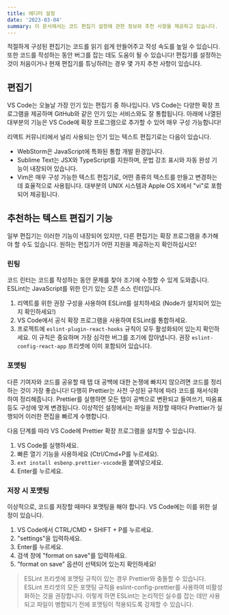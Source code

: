 ```yaml
---
title: 에디터 설정
date: '2023-03-04'
summary: 이 문서에서는 코드 편집기 설정에 관한 정보와 추천 사항을 제공하고 있습니다.
---
```

<TOCInline toc={props.toc} asDisclosure />


적절하게 구성된 편집기는 코드를 읽기 쉽게 만들어주고 작성 속도를 높일 수 있습니다. 또한 코드를 작성하는 동안 버그를 잡는 데도 도움이 될 수 있습니다! 편집기를 설정하는 것이 처음이거나 현재 편집기를 튜닝하려는 경우 몇 가지 추천 사항이 있습니다.

## 편집기

VS Code는 오늘날 가장 인기 있는 편집기 중 하나입니다. VS Code는 다양한 확장 프로그램을 제공하며 GitHub와 같은 인기 있는 서비스와도 잘 통합됩니다. 아래에 나열된 대부분의 기능은 VS Code에 확장 프로그램으로 추가할 수 있어 매우 구성 가능합니다!

리액트 커뮤니티에서 널리 사용되는 인기 있는 텍스트 편집기로는 다음이 있습니다.

* WebStorm은 JavaScript에 특화된 통합 개발 환경입니다.
* Sublime Text는 JSX와 TypeScript를 지원하며, 문법 강조 표시와 자동 완성 기능이 내장되어 있습니다.
* Vim은 매우 구성 가능한 텍스트 편집기로, 어떤 종류의 텍스트를 만들고 변경하는 데 효율적으로 사용됩니다. 대부분의 UNIX 시스템과 Apple OS X에서 "vi"로 포함되어 제공됩니다.

## 추천하는 텍스트 편집기 기능

일부 편집기는 이러한 기능이 내장되어 있지만, 다른 편집기는 확장 프로그램을 추가해야 할 수도 있습니다. 원하는 편집기가 어떤 지원을 제공하는지 확인하십시오!

### 린팅

코드 린터는 코드를 작성하는 동안 문제를 찾아 조기에 수정할 수 있게 도와줍니다. ESLint는 JavaScript를 위한 인기 있는 오픈 소스 린터입니다.

1. 리액트를 위한 권장 구성을 사용하여 ESLint를 설치하세요 (Node가 설치되어 있는지 확인하세요!)
1. VS Code에서 공식 확장 프로그램을 사용하여 ESLint를 통합하세요.
1. 프로젝트에 `eslint-plugin-react-hooks` 규칙이 모두 활성화되어 있는지 확인하세요. 이 규칙은 중요하며 가장 심각한 버그를 조기에 잡아냅니다. 권장 `eslint-config-react-app` 프리셋에 이미 포함되어 있습니다.

### 포맷팅

다른 기여자와 코드를 공유할 때 탭 대 공백에 대한 논쟁에 빠지지 않으려면 코드를 정리하는 것이 가장 좋습니다! 다행히 Prettier는 사전 구성된 규칙에 따라 코드를 재서식화하여 정리해줍니다. Prettier를 실행하면 모든 탭이 공백으로 변환되고 들여쓰기, 따옴표 등도 구성에 맞게 변경됩니다. 이상적인 설정에서는 파일을 저장할 때마다 Prettier가 실행되어 이러한 편집을 빠르게 수행합니다.

다음 단계를 따라 VS Code에 Prettier 확장 프로그램을 설치할 수 있습니다.

1. VS Code를 실행하세요.
1. 빠른 열기 기능을 사용하세요 (Ctrl/Cmd+P를 누르세요).
1. `ext install esbenp.prettier-vscode`을 붙여넣으세요.
1. Enter를 누르세요.

### 저장 시 포맷팅

이상적으로, 코드를 저장할 때마다 포맷팅을 해야 합니다. VS Code에는 이를 위한 설정이 있습니다.

1. VS Code에서 CTRL/CMD + SHIFT + P를 누르세요.
1. "settings"을 입력하세요.
1. Enter를 누르세요.
1. 검색 창에 "format on save"를 입력하세요.
1. "format on save" 옵션이 선택되어 있는지 확인하세요!

> ESLint 프리셋에 포맷팅 규칙이 있는 경우 Prettier와 충돌할 수 있습니다. ESLint 프리셋의 모든 포맷팅 규칙을 eslint-config-prettier를 사용하여 비활성화하는 것을 권장합니다. 이렇게 하면 ESLint는 논리적인 실수를 잡는 데만 사용되고 파일이 병합되기 전에 포맷팅이 적용되도록 강제할 수 있습니다.
